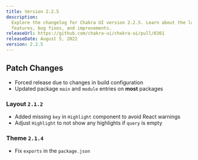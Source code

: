 ```yaml
---
title: Version 2.2.5
description:
  Explore the changelog for Chakra UI version 2.2.5. Learn about the latest
  features, bug fixes, and improvements.
releaseUrl: https://github.com/chakra-ui/chakra-ui/pull/6361
releaseDate: August 5, 2022
version: 2.2.5
---
```


## Patch Changes

- Forced release due to changes in build configuration
- Updated package `main` and `module` entries on **most** packages

### Layout `2.1.2`

- Added missing `key` in `Highlight` component to avoid React warnings
- Adjust `Highlight` to not show any highlights if `query` is empty

### Theme `2.1.4`

- Fix `exports` in the `package.json`
